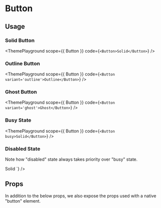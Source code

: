 
# Button
<Description of={Button} />

## Usage
### Solid Button
<ThemePlayground
  scope={{ Button }}
  code={`
<Button>Solid</Button>
  `}
/>

### Outline Button
<ThemePlayground
  scope={{ Button }}
  code={`
<Button variant='outline'>Outline</Button>
  `}
/>

### Ghost Button
<ThemePlayground
  scope={{ Button }}
  code={`
<Button variant='ghost'>Ghost</Button>
  `}
/>

### Busy State
<ThemePlayground
  scope={{ Button }}
  code={`
<Button busy>Solid</Button>
  `}
/>

### Disabled State
<p>Note how "disabled" state always takes priority over "busy" state.</p>
<ThemePlayground
  scope={{ Button }}
  code={`
<Button disabled busy>Solid</Button>
  `}
/>


## Props
In addition to the below props, we also expose the props used with a native "button" element.

<Props of={Button} />
